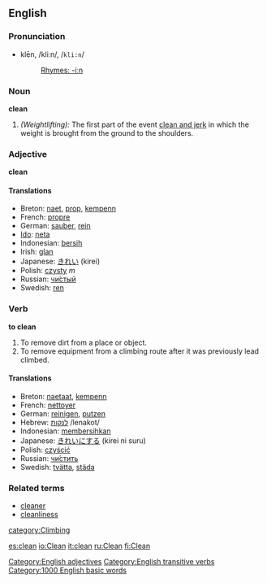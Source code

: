 ==English==

===Pronunciation===
*klēn, /kliːn/, /<tt>kli:n</tt>/
*:[[Rhymes:English:-iːn|Rhymes: -iːn]]

===Noun===
'''clean'''

#''(Weightlifting):'' The first part of the event [[clean and jerk]] in which the weight is brought from the ground to the shoulders.

=== Adjective ===
'''clean'''

==== Translations ====
*Breton: [[naet]], [[prop]], [[kempenn]]
*French: [[propre]]
*German: [[sauber]], [[rein]]
*[[Ido]]: [[neta]]
*Indonesian: [[bersih]]
*Irish: [[glan]]
*Japanese: [[きれい]] (kirei)
*Polish: [[czysty]] ''m''
*Russian: [[чистый|чи́стый]]
*Swedish: [[ren]]

=== Verb ===
'''to clean'''
#To remove dirt from a place or object.
#To remove equipment from a climbing route after it was previously lead climbed.

==== Translations ====
*Breton: [[naetaat]], [[kempenn]]
*French: [[nettoyer]]
*German: [[reinigen]], [[putzen]]
*Hebrew: [[:he:לנקות|לנקות]] /lenakot/
*Indonesian: [[bersih|membersihkan]]
*Japanese: [[きれい]]にする (kirei ni suru)
*Polish: [[czyścić]]
*Russian: [[:ru:чистить|чи́стить]]
*Swedish: [[tvätta]], [[städa]]

===Related terms===
*[[cleaner]]
*[[cleanliness]]

[[category:Climbing]]
[[Category:English adjectives]]
[[Category:English transitive verbs]]

[[Category:1000 English basic words]]

[[es:clean]]
[[io:Clean]]
[[it:clean]]
[[ru:Clean]]
[[fi:Clean]]